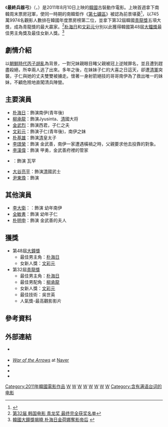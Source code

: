 {{命名|}}
{{noteTA
|T=zh:最終兵器弓;zh-tw:弓箭之戰;zh-cn:最终兵器弓;zh-hk:最終兵器弓
|1=zh:最終兵器弓;zh-tw:弓箭之戰;zh-cn:最终兵器弓;zh-hk:最終兵器弓
}}
{{Infobox Film
|name = 最終兵器弓
|original_name  = {{lang|ko|최종병기 활}}
|image = War of the Arrows film poster.jpg
|caption = 韩国海报
|director ={{tsl|ko|김한민|金韓旻}}
|producer ={{tsl|ko|다세포클럽|}}，{{tsl|ko|디씨지플러스|}}，{{tsl|ko|장원석|}}，{{tsl|ko|김성환|}}
|writer = [[金韩旻|金韩旻]]
|starring ={{ubl|[[朴海日|朴海日]]|[[柳承龍|柳承龍]]|[[金武烈|金武烈]]|[[文彩元|文彩元]]}}
|released= {{KOR}} 2011年8月10日<br>{{TWN}} 2012年5月18日
|runtime = 122分鐘
|country = {{KOR}}
|language =[[韓语|韓语]]、[[满语|满语]]
|website = [https://web.archive.org/web/20120422121414/http://www.2011hoot.co.kr/ 最終兵器弓官網]
|cn_name  = 
|hk_name  =
|tw_name  = 弓箭之戰
}}

《'''最終兵器弓'''》（{{lang-ko|최종병기 활}}，{{lang-en|''War of the Arrows''}}）是2011年8月10日上映的[[韓國|韓國]]古裝動作電影。上映首週拿下南韓周末票房冠軍，使同一時期的南韓鉅作《[[第七礦區|第七礦區]]》被認為前景堪憂<ref>{{Cite web |url=http://gb.cri.cn/27224/2011/08/16/3465s3339433.htm |title=《最終兵器弓》奪南韓票房冠軍 《第七礦區》前景堪憂 |access-date=2016-05-18 |archive-date=2017-03-05 |archive-url=https://web.archive.org/web/20170305005213/http://gb.cri.cn/27224/2011/08/16/3465s3339433.htm |dead-url=no }}</ref>，以745萬9974名觀影人數排在韓國年度票房榜第二位，並拿下第32屆韓國[[青龍獎|青龍獎]]五項大獎，成為青龍獎的最大贏家。<ref>[http://www.hanjuwang.com/news/698.html 第32届 韩国电影 青龙奖 最终完全获奖名单]{{dead link|date=2018年3月 |bot=InternetArchiveBot |fix-attempted=yes }}</ref>[[朴海日|朴海日]]和[[文彩元|文彩元]]分別以此獲得韓國第48屆[[大鐘獎|大鐘獎]]最佳男主角獎及最佳女新人獎。<ref>[http://cnnews.chosun.com/site/data/html_dir/2011/10/18/20111018000009.html 韓國大鐘獎揭曉 朴海日金荷娜奪影帝后] {{webarchive|url=https://web.archive.org/web/20160305062216/http://cnnews.chosun.com/site/data/html_dir/2011/10/18/20111018000009.html |date=2016-03-05 }}</ref>

== 劇情介紹 ==
以[[朝鮮時代|朝鮮時代]][[丙子胡亂|丙子胡亂]]為背景，一對兄妹親眼目睹父親被冠上逆賊罪名，並且遭到趕盡殺絕，所幸兩人逃了出來。多年之後，在妹妹子仁的大喜之日這天，卻遭[[清軍|清軍]]突襲，子仁與她的丈夫雙雙被擄走。懷著一身射箭絕技的哥哥南伊為了救出唯一的妹妹，不顧危險地直闖清兵陣營。

== 主要演員 ==
* [[朴海日|朴海日]]：飾演南伊(青年後)
* [[柳承龍|柳承龍]]：飾演Jyusinta、[[清|清]]國大将
* [[金武烈|金武烈]]：飾演西君，子仁之夫
* [[文彩元|文彩元]]：飾演子仁(青年後)，南伊之妹
* [[朴基雄|朴基雄]]：飾演[[清|清]]皇太子
* [[李璟榮|李璟榮]]：飾演 金武善，南伊一家遭遇橫禍之時，父親要求他去投靠的對象。
* [[李漢偉|李漢偉]]：飾演 甲勇，金武善府裡的管家
* {{tsl|ko|이승준||李承俊}}：飾演 瓦罕
* [[大谷亮平|大谷亮平]]：飾演[[清|清]]國武士
* [[尹東煥|尹東煥]]：飾演

== 其他演員 ==
* [[李大衛_(演員)|李大衛]]：：飾演 幼年南伊
* [[全敏書|全敏書]]：飾演 幼年子仁
* [[朴明申|朴明申]]：飾演 金武善的夫人

== 獲獎 ==
* 第48屆[[大鐘獎|大鐘獎]]
** 最佳男主角：[[朴海日|朴海日]]
** 女新人獎：[[文彩元|文彩元]] 
* 第32屆[[青龍獎|青龍獎]]
** 最佳男主角：[[朴海日|朴海日]] 
** 最佳男配角：[[柳承龍|柳承龍]]
** 女新人獎：[[文彩元|文彩元]]
** 最佳技術：吳世英
** 人氣獎-最高觀影影片

== 參考資料 ==
{{reflist}}

==外部連結==
* {{Facebook|2011hoot|''War of the Arrows''}} {{ko icon}}
* [http://blog.naver.com/2011hoot ''War of the Arrows''] {{Wayback|url=http://blog.naver.com/2011hoot |date=20120103205805 }} at [[Naver|Naver]] {{ko icon}}
* {{IMDb title|2025526|War of the Arrows}}
* {{kmdb film|12764|Arrow, The Ultimate Weapon}}
* {{Hancinema film|Arrow_v__The_Ultimate_Weapon|Arrow, The Ultimate Weapon}}

{{青龍電影獎}}
[[Category:2011年韓國電影作品|Category:2011年韓國電影作品]]
[[Category:韓語電影|W]]
[[Category:韓國動作片|W]]
[[Category:朝鮮王朝背景電影|W]]
[[Category:朝鮮仁祖時期背景作品|W]]
[[Category:中国战争题材作品|W]]
[[Category:韩国战争片|W]]
[[Category:2010年代战争片|W]]
[[Category:清朝早期背景電影|W]]
[[Category:含有满语台词的电影|Category:含有满语台词的电影]]